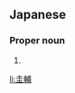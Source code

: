 ==Japanese==
{{ja-kanjitab|けい|すけ}}

===Proper noun===
{{ja-pos|proper|けいすけ}}

# {{given name|male|lang=ja|sort=けいすけ}}

[[li:圭輔]]